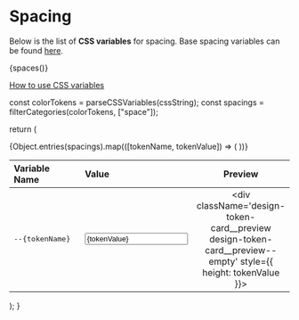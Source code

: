 

<Meta title="Design Tokens/Spacing" />

# Spacing 

Below is the list of **CSS variables** for spacing. Base spacing variables can be found [here](?path=/docs/design-tokens-global--docs#spacing).

{spaces()}

[How to use CSS variables](?path=/docs/design-tokens-global--docs#how-to-use-css-variables)

  const colorTokens = parseCSSVariables(cssString);
  const spacings = filterCategories(colorTokens, ["space"]);

  return (
    <div className="design-token-card">
      <table>
        <thead>
          <tr>
            <th align="left" width="60%">Variable Name</th>
            <th align="left">Value</th>
            <th width="1%">Preview</th>
          </tr>
        </thead>
        <tbody>
          {Object.entries(spacings).map(([tokenName, tokenValue]) => (
            <tr key={tokenName}>
              <td align="left"><pre>--{tokenName}</pre></td>
              <td align="left"><input type="text" readOnly value={tokenValue} /></td>
              <td align="center">
                  <div className='design-token-card__preview design-token-card__preview--empty' style={{ height: tokenValue }}></div>
              </td>
            </tr>
          ))}
        </tbody>
      </table>
    </div>
  );
}